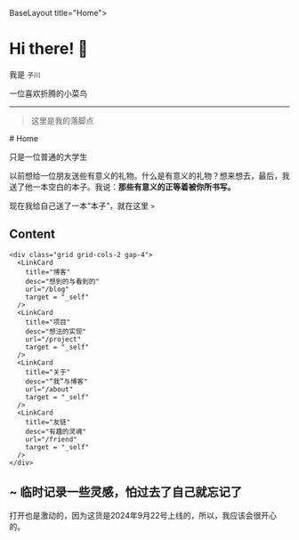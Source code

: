 

BaseLayout title="Home">
  <BaseCard title="Home">
# Hi there! 👋

我是 `子川`

一位喜欢折腾的小菜鸟

---

> 这里是我的落脚点

  </BaseCard>
  <BaseCard title="home">
# Home

只是一位普通的大学生

以前想给一位朋友送些有意义的礼物。什么是有意义的礼物？想来想去，最后，我送了他一本空白的本子。我说：**那些有意义的正等着被你所书写。**

现在我给自己送了一本“本子”，就在这里 `>`

## Content

    <div class="grid grid-cols-2 gap-4">
      <LinkCard
        title="博客"
        desc="想到的与看到的"
        url="/blog"
        target = "_self"
      />
      <LinkCard
        title="项目"
        desc="想法的实现"
        url="/project"
        target = "_self"
      />
      <LinkCard
        title="关于"
        desc="“我”与博客"
        url="/about"
        target = "_self"
      />
      <LinkCard
        title="友链"
        desc="有趣的灵魂"
        url="/friend"
        target = "_self"
      />
    </div>

## ~  临时记录一些灵感，怕过去了自己就忘记了

<Collapse title="[2024/11/26] -时隔两个月，又来了！">
</Collapse>
<Collapse title="[2024/9/22] -终于快要上线了，激动！">
打开也是激动的，因为这货是2024年9月22号上线的，所以，我应该会很开心的。
</Collapse>

  </BaseCard>
</BaseLayout>
